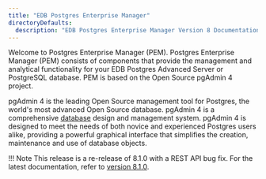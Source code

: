 ```yaml
---
title: "EDB Postgres Enterprise Manager"
directoryDefaults:
  description: "EDB Postgres Enterprise Manager Version 8 Documentation and release notes. PostgreSQL GUI tool for monitoring and performance optimization."
---
```


Welcome to Postgres Enterprise Manager (PEM). Postgres Enterprise Manager (PEM) consists of components that provide the management and analytical functionality for your EDB Postgres Advanced Server or PostgreSQL database. PEM is based on the Open Source pgAdmin 4 project.

pgAdmin 4 is the leading Open Source management tool for Postgres, the world's most advanced Open Source database. pgAdmin 4 is a comprehensive [database](http://www.postgresql.org) design and management system. pgAdmin 4 is designed to meet the needs of both novice and experienced Postgres users alike, providing a powerful graphical interface that simplifies the creation, maintenance and use of database objects.

!!! Note
    This release is a re-release of 8.1.0 with a REST API bug fix. For the latest documentation, refer to [version 8.1.0](https://www.enterprisedb.com/docs/pem/8.1.0).
